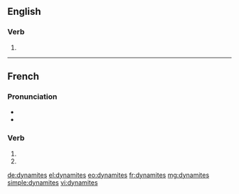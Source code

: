 {{also|dynamités}}
==English==

===Verb===
{{head|en|verb form}}

# {{en-third-person singular of|dynamite}}

----

==French==

===Pronunciation===
* {{audio|Fr-Paris--dynamites (des).ogg|Audio (Paris)|lang=fr}}
* {{homophones|lang=fr|dynamite|dynamitent}}

===Verb===
{{fr-verb-form}}

# {{inflection of|dynamiter||2|s|pres|indc|lang=fr}}
# {{inflection of|dynamiter||2|s|pres|subj|lang=fr}}

[[de:dynamites]]
[[el:dynamites]]
[[eo:dynamites]]
[[fr:dynamites]]
[[mg:dynamites]]
[[simple:dynamites]]
[[vi:dynamites]]